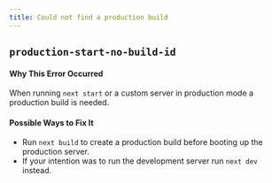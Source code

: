 ```yaml
---
title: Could not find a production build
---
```


## `production-start-no-build-id`

#### Why This Error Occurred

When running `next start` or a custom server in production mode a production build is needed.

#### Possible Ways to Fix It

- Run `next build` to create a production build before booting up the production server.
- If your intention was to run the development server run `next dev` instead.
